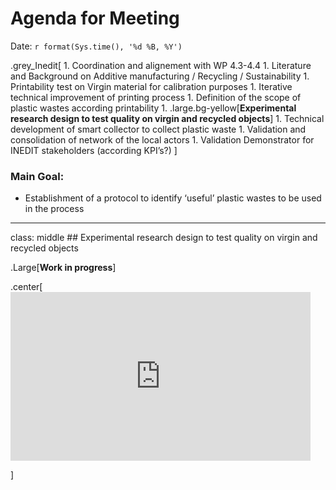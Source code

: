 
# Agenda for Meeting 

Date: `r format(Sys.time(), '%d %B, %Y')`

.grey_Inedit[
1. Coordination and alignement with WP 4.3-4.4
1. Literature and Background on Additive manufacturing / Recycling / Sustainability
1. Printability test on Virgin material for calibration purposes
1. Iterative technical improvement of printing process
1. Definition of the scope of plastic wastes according printability
1. .large.bg-yellow[**Experimental research design to test quality on virgin and recycled objects**]
1. Technical development of smart collector to collect plastic waste
1. Validation and consolidation of network of the local actors
1. Validation Demonstrator for INEDIT stakeholders (according KPI's?)
      ]   


### Main Goal:

- Establishment of a protocol to identify 'useful' plastic wastes to be used in the process


---

class: middle
## Experimental research design to test quality on virgin and recycled objects

.Large[**Work in progress**]

.center[
<iframe src="https://giphy.com/embed/l0K4hO8mVvq8Oygjm" width="480" height="270" frameBorder="0" class="giphy-embed" allowFullScreen></iframe><p><a href="https://giphy.com/gifs/topshelfrecords-clique-top-shelf-records-l0K4hO8mVvq8Oygjm"></a></p>

]